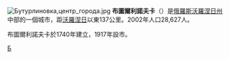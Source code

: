 {{coord|50|59|N|40|36|E|display=title}}
[[File:Бутурлиновка,центр_города.jpg|thumb]]
'''布圖爾利諾夫卡'''（{{lang-ru|Бутурли́новка}}）是[[俄羅斯|俄羅斯]][[沃羅涅日州|沃羅涅日州]]中部的一個城市，距[[沃羅涅日|沃羅涅日]]以東137公里。2002年人口28,627人。

布圖爾利諾夫卡於1740年建立，1917年設市。

{{沃羅涅日州城市}}

[[Category:沃羅涅日州城市|Б]]